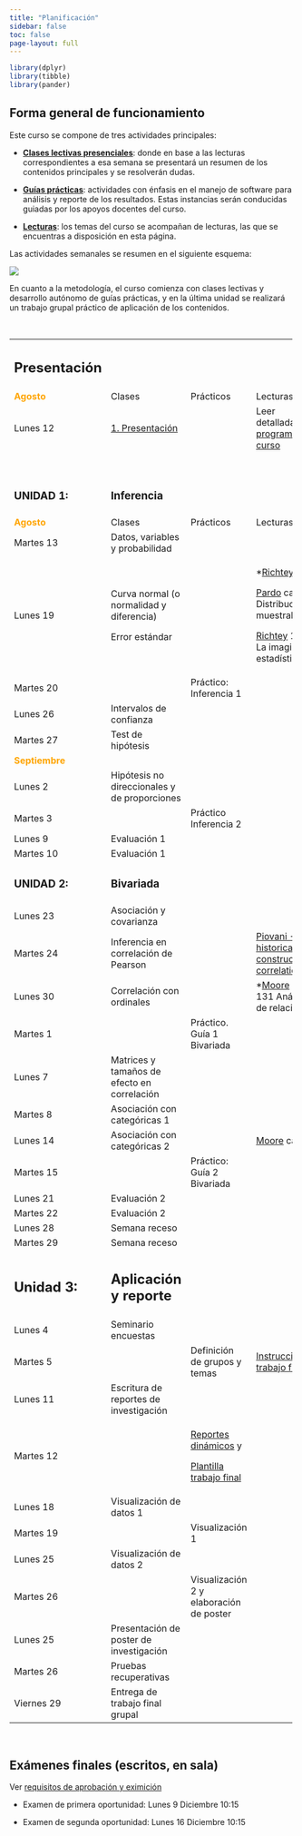 ```yaml
---
title: "Planificación"
sidebar: false
toc: false
page-layout: full
---
```


```r
library(dplyr)
library(tibble)
library(pander)
```

## Forma general de funcionamiento

Este curso se compone de tres actividades principales:

-   <i class="fas fa-chalkboard-teacher"></i> [**Clases lectivas presenciales**](): donde en base a las lecturas correspondientes a esa semana se presentará un resumen de los contenidos principales y se resolverán dudas.

-   <i class="fas fa-user-edit"></i> [**Guías prácticas**](): actividades con énfasis en el manejo de software para análisis y reporte de los resultados. Estas instancias serán conducidas guiadas por los apoyos docentes del curso.

-   <i class="fas fa-book-reader"></i> [**Lecturas**](): los temas del curso se acompañan de lecturas, las que se encuentras a disposición en esta página.

Las actividades semanales se resumen en el siguiente esquema:

![](images/paste-1.png)

En cuanto a la metodología, el curso comienza con clases lectivas y desarrollo autónomo de guías prácticas, y en la última unidad se realizará un trabajo grupal práctico de aplicación de los contenidos.

<br>

+----------------------------------------------+--------------------------------------------------+-------------------------------------------------------------------------------------+--------------------------------------------------------------------------------------+
| ## Presentación                              |                                                  |                                                                                     |                                                                                      |
+----------------------------------------------+--------------------------------------------------+-------------------------------------------------------------------------------------+--------------------------------------------------------------------------------------+
| <font color="orange"> **Agosto** </font>     | <i class="fas fa-chalkboard-teacher"></i> Clases | <i class="fas fa-user-edit"></i> Prácticos                                          | <i class="fas fa-book-reader"></i> Lecturas                                          |
+----------------------------------------------+--------------------------------------------------+-------------------------------------------------------------------------------------+--------------------------------------------------------------------------------------+
| Lunes 12                                     | [1. Presentación](/content/01-content.html)      |                                                                                     | Leer detalladamente [programa del curso](/syllabus.html)                             |
+----------------------------------------------+--------------------------------------------------+-------------------------------------------------------------------------------------+--------------------------------------------------------------------------------------+
| <br>                                         | <br>                                             |                                                                                     |                                                                                      |
|                                              |                                                  |                                                                                     |                                                                                      |
| ### UNIDAD 1:                                | ### Inferencia                                   |                                                                                     |                                                                                      |
+----------------------------------------------+--------------------------------------------------+-------------------------------------------------------------------------------------+--------------------------------------------------------------------------------------+
| <font color="orange"> **Agosto** </font>     | <i class="fas fa-chalkboard-teacher"></i> Clases | <i class="fas fa-user-edit"></i> Prácticos                                          | <i class="fas fa-book-reader"></i> Lecturas                                          |
+----------------------------------------------+--------------------------------------------------+-------------------------------------------------------------------------------------+--------------------------------------------------------------------------------------+
| Martes 13                                    | Datos, variables y probabilidad                  |                                                                                     |                                                                                      |
+----------------------------------------------+--------------------------------------------------+-------------------------------------------------------------------------------------+--------------------------------------------------------------------------------------+
| Lunes 19                                     | Curva normal (o normalidad y diferencia)         |                                                                                     | \*[Richtey](/files/textos/Ritchey.pdf) cap 7                                         |
|                                              |                                                  |                                                                                     |                                                                                      |
|                                              | Error estándar                                   |                                                                                     | [Pardo](/files/textos/Pardo.pdf) cap 6 Distribuciones muestrales                     |
|                                              |                                                  |                                                                                     |                                                                                      |
|                                              |                                                  |                                                                                     | [Richtey](/files/textos/Ritchey.pdf) 1-21 : La imaginación estadística               |
+----------------------------------------------+--------------------------------------------------+-------------------------------------------------------------------------------------+--------------------------------------------------------------------------------------+
| Martes 20                                    |                                                  | Práctico: Inferencia 1                                                              |                                                                                      |
+----------------------------------------------+--------------------------------------------------+-------------------------------------------------------------------------------------+--------------------------------------------------------------------------------------+
| Lunes 26                                     | Intervalos de confianza                          |                                                                                     |                                                                                      |
+----------------------------------------------+--------------------------------------------------+-------------------------------------------------------------------------------------+--------------------------------------------------------------------------------------+
| Martes 27                                    | Test de hipótesis                                |                                                                                     |                                                                                      |
+----------------------------------------------+--------------------------------------------------+-------------------------------------------------------------------------------------+--------------------------------------------------------------------------------------+
| <font color="orange"> **Septiembre** </font> |                                                  |                                                                                     |                                                                                      |
+----------------------------------------------+--------------------------------------------------+-------------------------------------------------------------------------------------+--------------------------------------------------------------------------------------+
| Lunes 2                                      | Hipótesis no direccionales y de proporciones     |                                                                                     |                                                                                      |
+----------------------------------------------+--------------------------------------------------+-------------------------------------------------------------------------------------+--------------------------------------------------------------------------------------+
| Martes 3                                     |                                                  | Práctico Inferencia 2                                                               |                                                                                      |
+----------------------------------------------+--------------------------------------------------+-------------------------------------------------------------------------------------+--------------------------------------------------------------------------------------+
| Lunes 9                                      | Evaluación 1                                     |                                                                                     |                                                                                      |
+----------------------------------------------+--------------------------------------------------+-------------------------------------------------------------------------------------+--------------------------------------------------------------------------------------+
| Martes 10                                    | Evaluación 1                                     |                                                                                     |                                                                                      |
+----------------------------------------------+--------------------------------------------------+-------------------------------------------------------------------------------------+--------------------------------------------------------------------------------------+
| ### UNIDAD 2:                                | ### Bivariada                                    |                                                                                     |                                                                                      |
+----------------------------------------------+--------------------------------------------------+-------------------------------------------------------------------------------------+--------------------------------------------------------------------------------------+
| Lunes 23                                     | Asociación y covarianza                          |                                                                                     |                                                                                      |
+----------------------------------------------+--------------------------------------------------+-------------------------------------------------------------------------------------+--------------------------------------------------------------------------------------+
| Martes 24                                    | Inferencia en correlación de Pearson             |                                                                                     | [Piovani -The historical construction of correlation](/files/textos/Piovani2008.pdf) |
+----------------------------------------------+--------------------------------------------------+-------------------------------------------------------------------------------------+--------------------------------------------------------------------------------------+
| Lunes 30                                     | Correlación con ordinales                        |                                                                                     | \*[Moore](/files/textos/Moore.pdf) 97-131 Análisis de relaciones                     |
+----------------------------------------------+--------------------------------------------------+-------------------------------------------------------------------------------------+--------------------------------------------------------------------------------------+
| Martes 1                                     |                                                  | Práctico. Guía 1 Bivariada                                                          |                                                                                      |
+----------------------------------------------+--------------------------------------------------+-------------------------------------------------------------------------------------+--------------------------------------------------------------------------------------+
| Lunes 7                                      | Matrices y tamaños de efecto en correlación      |                                                                                     |                                                                                      |
+----------------------------------------------+--------------------------------------------------+-------------------------------------------------------------------------------------+--------------------------------------------------------------------------------------+
| Martes 8                                     | Asociación con categóricas 1                     |                                                                                     |                                                                                      |
+----------------------------------------------+--------------------------------------------------+-------------------------------------------------------------------------------------+--------------------------------------------------------------------------------------+
| Lunes 14                                     | Asociación con categóricas 2                     |                                                                                     | [Moore](/files/textos/Moore.pdf) cap 9                                               |
+----------------------------------------------+--------------------------------------------------+-------------------------------------------------------------------------------------+--------------------------------------------------------------------------------------+
| Martes 15                                    |                                                  | Práctico: Guía 2 Bivariada                                                          |                                                                                      |
+----------------------------------------------+--------------------------------------------------+-------------------------------------------------------------------------------------+--------------------------------------------------------------------------------------+
| Lunes 21                                     | Evaluación 2                                     |                                                                                     |                                                                                      |
+----------------------------------------------+--------------------------------------------------+-------------------------------------------------------------------------------------+--------------------------------------------------------------------------------------+
| Martes 22                                    | Evaluación 2                                     |                                                                                     |                                                                                      |
+----------------------------------------------+--------------------------------------------------+-------------------------------------------------------------------------------------+--------------------------------------------------------------------------------------+
| Lunes 28                                     | Semana receso                                    |                                                                                     |                                                                                      |
+----------------------------------------------+--------------------------------------------------+-------------------------------------------------------------------------------------+--------------------------------------------------------------------------------------+
| Martes 29                                    | Semana receso                                    |                                                                                     |                                                                                      |
+----------------------------------------------+--------------------------------------------------+-------------------------------------------------------------------------------------+--------------------------------------------------------------------------------------+
| ## Unidad 3:                                 | ## Aplicación y reporte                          |                                                                                     |                                                                                      |
+----------------------------------------------+--------------------------------------------------+-------------------------------------------------------------------------------------+--------------------------------------------------------------------------------------+
| Lunes 4                                      | Seminario encuestas                              |                                                                                     |                                                                                      |
+----------------------------------------------+--------------------------------------------------+-------------------------------------------------------------------------------------+--------------------------------------------------------------------------------------+
| Martes 5                                     |                                                  | Definición de grupos y temas                                                        | [Instrucciones trabajo final](https://correlacional.netlify.app/trabajos)            |
+----------------------------------------------+--------------------------------------------------+-------------------------------------------------------------------------------------+--------------------------------------------------------------------------------------+
| Lunes 11                                     | Escritura de reportes de investigación           |                                                                                     |                                                                                      |
+----------------------------------------------+--------------------------------------------------+-------------------------------------------------------------------------------------+--------------------------------------------------------------------------------------+
| Martes 12                                    |                                                  | [Reportes dinámicos](/assignment/01-practico.html) y                                |                                                                                      |
|                                              |                                                  |                                                                                     |                                                                                      |
|                                              |                                                  | [Plantilla trabajo final](https://correlacional.netlify.app/assignment/09-practico) |                                                                                      |
+----------------------------------------------+--------------------------------------------------+-------------------------------------------------------------------------------------+--------------------------------------------------------------------------------------+
| Lunes 18                                     | Visualización de datos 1                         |                                                                                     |                                                                                      |
+----------------------------------------------+--------------------------------------------------+-------------------------------------------------------------------------------------+--------------------------------------------------------------------------------------+
| Martes 19                                    |                                                  | Visualización 1                                                                     |                                                                                      |
+----------------------------------------------+--------------------------------------------------+-------------------------------------------------------------------------------------+--------------------------------------------------------------------------------------+
| Lunes 25                                     | Visualización de datos 2                         |                                                                                     |                                                                                      |
+----------------------------------------------+--------------------------------------------------+-------------------------------------------------------------------------------------+--------------------------------------------------------------------------------------+
| Martes 26                                    |                                                  | Visualización 2 y elaboración de poster                                             |                                                                                      |
+----------------------------------------------+--------------------------------------------------+-------------------------------------------------------------------------------------+--------------------------------------------------------------------------------------+
| Lunes 25                                     | Presentación de poster de investigación          |                                                                                     |                                                                                      |
+----------------------------------------------+--------------------------------------------------+-------------------------------------------------------------------------------------+--------------------------------------------------------------------------------------+
| Martes 26                                    | Pruebas recuperativas                            |                                                                                     |                                                                                      |
+----------------------------------------------+--------------------------------------------------+-------------------------------------------------------------------------------------+--------------------------------------------------------------------------------------+
| Viernes 29                                   | Entrega de trabajo final grupal                  |                                                                                     |                                                                                      |
+----------------------------------------------+--------------------------------------------------+-------------------------------------------------------------------------------------+--------------------------------------------------------------------------------------+

<br>

## Exámenes finales (escritos, en sala)

Ver [requisitos de aprobación y eximición](https://correlacional.netlify.app/syllabus#requisitos-de-aprobaci%C3%B3n)

-   Examen de primera oportunidad: Lunes 9 Diciembre 10:15

-   Examen de segunda oportunidad: Lunes 16 Diciembre 10:15